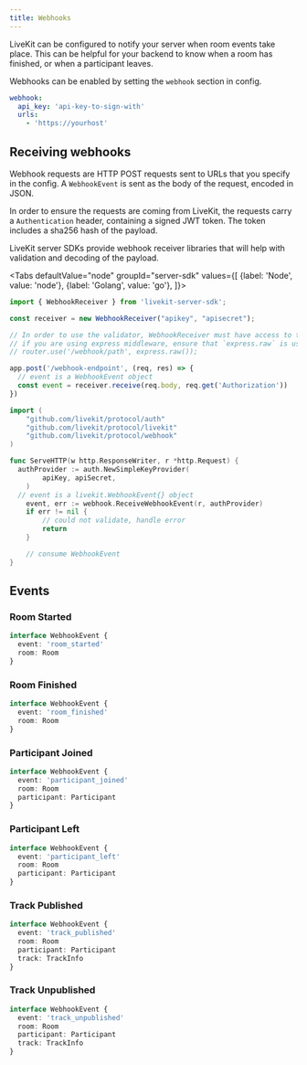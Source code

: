 ```yaml
---
title: Webhooks
---
```


LiveKit can be configured to notify your server when room events take place. This can be helpful for your backend to know when a room has finished, or when a participant leaves.

Webhooks can be enabled by setting the `webhook` section in config.

```yaml
webhook:
  api_key: 'api-key-to-sign-with'
  urls:
    - 'https://yourhost'
```

## Receiving webhooks

Webhook requests are HTTP POST requests sent to URLs that you specify in the config. A `WebhookEvent` is sent as the body of the request, encoded in JSON.

In order to ensure the requests are coming from LiveKit, the requests carry a `Authentication` header, containing a signed JWT token. The token includes a sha256 hash of the payload.

LiveKit server SDKs provide webhook receiver libraries that will help with validation and decoding of the payload.

<Tabs
    defaultValue="node"
    groupId="server-sdk"
    values={[
        {label: 'Node', value: 'node'},
        {label: 'Golang', value: 'go'},
    ]}>
  <TabItem value="node">

```typescript title="TypeScript"
import { WebhookReceiver } from 'livekit-server-sdk';

const receiver = new WebhookReceiver("apikey", "apisecret");

// In order to use the validator, WebhookReceiver must have access to the raw POSTed string (instead of a parsed JSON object)
// if you are using express middleware, ensure that `express.raw` is used for the webhook endpoint
// router.use('/webhook/path', express.raw());

app.post('/webhook-endpoint', (req, res) => {
  // event is a WebhookEvent object
  const event = receiver.receive(req.body, req.get('Authorization'))
})
```

  </TabItem>

  <TabItem value="go">

```go title="Go"
import (
	"github.com/livekit/protocol/auth"
	"github.com/livekit/protocol/livekit"
	"github.com/livekit/protocol/webhook"
)

func ServeHTTP(w http.ResponseWriter, r *http.Request) {
  authProvider := auth.NewSimpleKeyProvider(
		apiKey, apiSecret,
	)
  // event is a livekit.WebhookEvent{} object
	event, err := webhook.ReceiveWebhookEvent(r, authProvider)
	if err != nil {
		// could not validate, handle error
		return
	}

	// consume WebhookEvent
}
```

  </TabItem>

</Tabs>

## Events

### Room Started

```typescript
interface WebhookEvent {
  event: 'room_started'
  room: Room
}
```

### Room Finished

```typescript
interface WebhookEvent {
  event: 'room_finished'
  room: Room
}
```

### Participant Joined

```typescript
interface WebhookEvent {
  event: 'participant_joined'
  room: Room
  participant: Participant
}
```

### Participant Left

```typescript
interface WebhookEvent {
  event: 'participant_left'
  room: Room
  participant: Participant
}
```

### Track Published

```typescript
interface WebhookEvent {
  event: 'track_published'
  room: Room
  participant: Participant
  track: TrackInfo
}
```

### Track Unpublished

```typescript
interface WebhookEvent {
  event: 'track_unpublished'
  room: Room
  participant: Participant
  track: TrackInfo
}
```